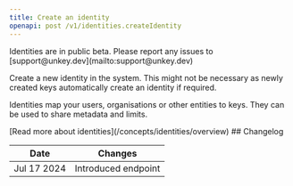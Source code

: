 ```yaml
---
title: Create an identity
openapi: post /v1/identities.createIdentity
---
```


<Info>
 Identities are in public beta. Please report any issues to [support@unkey.dev](mailto:support@unkey.dev)
</Info>

Create a new identity in the system. This might not be necessary as newly created keys automatically create an identity if required.

Identities map your users, organisations or other entities to keys. They can be used to share metadata and limits.

<Info>
[Read more about identities](/concepts/identities/overview)
</Info>
## Changelog

| Date        | Changes             |
|-------------|---------------------|
| Jul 17 2024 | Introduced endpoint |
